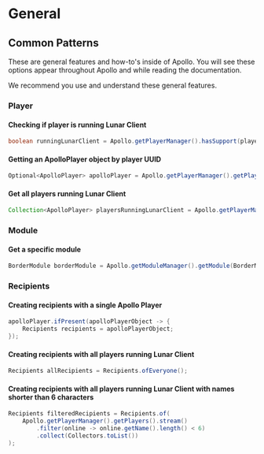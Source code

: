 # General

## Common Patterns

These are general features and how-to's inside of Apollo. 
You will see these options appear throughout Apollo and while reading the documentation.

We recommend you use and understand these general features.

### Player

#### Checking if player is running Lunar Client

```java
boolean runningLunarClient = Apollo.getPlayerManager().hasSupport(player.getUniqueId());
```

#### Getting an ApolloPlayer object by player UUID

```java
Optional<ApolloPlayer> apolloPlayer = Apollo.getPlayerManager().getPlayer(player.getUniqueId());
```

#### Get all players running Lunar Client

```java
Collection<ApolloPlayer> playersRunningLunarClient = Apollo.getPlayerManager().getPlayers();
```

### Module

#### Get a specific module

```java
BorderModule borderModule = Apollo.getModuleManager().getModule(BorderModule.class);
```

### Recipients

#### Creating recipients with a single Apollo Player

```java
apolloPlayer.ifPresent(apolloPlayerObject -> {
    Recipients recipients = apolloPlayerObject;
});
```

#### Creating recipients with all players running Lunar Client

```java
Recipients allRecipients = Recipients.ofEveryone();
```

#### Creating recipients with all players running Lunar Client with names shorter than 6 characters

```java
Recipients filteredRecipients = Recipients.of(
    Apollo.getPlayerManager().getPlayers().stream()
        .filter(online -> online.getName().length() < 6)
        .collect(Collectors.toList())
);
```
